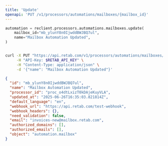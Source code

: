 ```yaml
---
title: 'Update'
openapi: 'PUT /v1/processors/automations/mailboxes/{mailbox_id}'
---
```


<RequestExample>

```python python
automation = reclient.processors.automations.mailboxes.update(
    mailbox_id="mb_ylunY8n0IjwddBWJBQ7ul",
    name="Mailbox Automation Updated",
)
```

```bash curl

curl -X PUT "https://api.retab.com/v1/processors/automations/mailboxes/mb_ylunY8n0IjwddBWJBQ7ul" \
     -H "API-Key: $RETAB_API_KEY" \
     -H "Content-Type: application/json" \
     -d '{"name": "Mailbox Automation Updated"}'

```

</RequestExample>

<ResponseExample>

```json json
{
  "id": "mb_ylunY8n0IjwddBWJBQ7ul",
  "name": "Mailbox Automation Updated",
  "processor_id": "proc_o4dtLxizT0kDAjeKuyVLA",
  "updated_at": "2025-06-26T16:35:03.821814Z",
  "default_language": "en",
  "webhook_url": "https://api.retab.com/test-webhook",
  "webhook_headers": {},
  "need_validation": false,
  "email": "invoices-new@mailbox.retab.com",
  "authorized_domains": [],
  "authorized_emails": [],
  "object": "automation.mailbox"
}
```
</ResponseExample>
